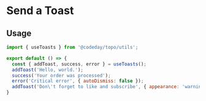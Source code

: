 
<Meta title="Molecule/Toasts" />

# Send a Toast

<Canvas>
  <Story name="Toast">
    <Demo />
  </Story>
</Canvas>

## Usage

```jsx
import { useToasts } from '@codeday/topo/utils';

export default () => {
  const { addToast, success, error } = useToasts();
  addToast('Hello, world.');
  success('Your order was processed');
  error('Critical error', { autoDismiss: false });
  addToast('Don\'t forget to like and subscribe', { appearance: 'warning' });
}
```
